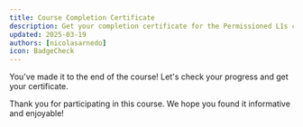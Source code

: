 ```yaml
---
title: Course Completion Certificate
description: Get your completion certificate for the Permissioned L1s course
updated: 2025-03-19
authors: [nicolasarnedo]
icon: BadgeCheck
---
```



You've made it to the end of the course! Let's check your progress and get your certificate.

<CertificatePage courseId="permissioned-l1s"/>

Thank you for participating in this course. We hope you found it informative and enjoyable!